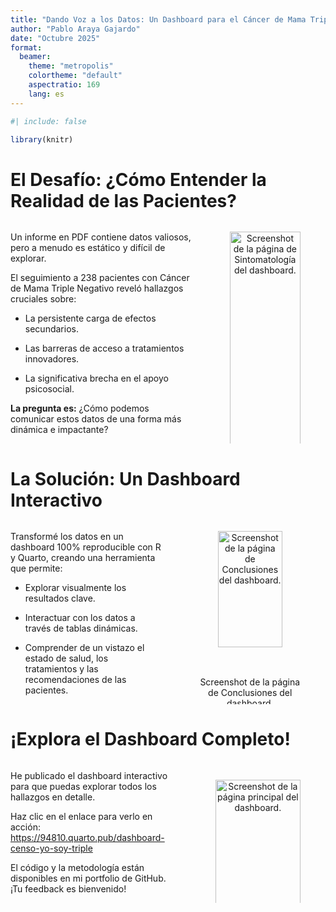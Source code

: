 ```yaml
---
title: "Dando Voz a los Datos: Un Dashboard para el Cáncer de Mama Triple Negativo"
author: "Pablo Araya Gajardo"
date: "Octubre 2025"
format:
  beamer:
    theme: "metropolis"
    colortheme: "default"
    aspectratio: 169
    lang: es
---
```


```r
#| include: false

library(knitr)
```

# El Desafío: ¿Cómo Entender la Realidad de las Pacientes?

:::::: columns
::: {.column width="60%"}
Un informe en PDF contiene datos valiosos, pero a menudo es estático y difícil de explorar.

El seguimiento a 238 pacientes con Cáncer de Mama Triple Negativo reveló hallazgos cruciales sobre:

-   La persistente carga de efectos secundarios.

-   Las barreras de acceso a tratamientos innovadores.

-   La significativa brecha en el apoyo psicosocial.

**La pregunta es:** ¿Cómo podemos comunicar estos datos de una forma más dinámica e impactante?
:::

:::: {.column width="40%"}
::: {style="text-align: center;"}
![Screenshot de la página de Sintomatología del dashboard.](sintomatologia.png){width="100%"}
:::
::::
::::::

# La Solución: Un Dashboard Interactivo

:::::: columns
::: {.column width="50%"}
Transformé los datos en un dashboard 100% reproducible con R y Quarto, creando una herramienta que permite:

-   Explorar visualmente los resultados clave.

-   Interactuar con los datos a través de tablas dinámicas.

-   Comprender de un vistazo el estado de salud, los tratamientos y las recomendaciones de las pacientes.
:::

:::: {.column width="50%"}
::: {style="text-align: center;"}
![Screenshot de la página de Conclusiones del dashboard.](conclusiones.png){width="80%"}
:::
::::
::::::

# ¡Explora el Dashboard Completo!

:::::: columns
::: {.column width="50%"}

He publicado el dashboard interactivo para que puedas explorar todos los hallazgos en detalle.

Haz clic en el enlace para verlo en acción: <https://94810.quarto.pub/dashboard-censo-yo-soy-triple>

El código y la metodología están disponibles en mi portfolio de GitHub. ¡Tu feedback es bienvenido!
:::

:::: {.column width="40%"}
::: {style="text-align: center; padding-top: 15px;"}
![Screenshot de la página principal del dashboard.](resumen.png){width="100%"}
:::
::::
::::::
